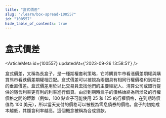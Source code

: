 ```yaml
---
title: "盒式價差"
slug: "/learn/box-spread-100557"
id: "100557"
hide_table_of_contents: true
---
```



# 盒式價差

<ArticleMeta id={100557} updatedAt={'2023-09-26 13:58:51'} />
<div className='border-solid border-b border-t-0 my-4 border-[var(--ifm-color-gray-300)]' />

盒式價差，又稱為長盒子，是一種期權套利策略，它將購買牛市看漲價差期權與購買熊市看跌價差期權相匹配。盒式價差可以被視為兩個具有相同行權價格和到期日的垂直價差。盒式價差用於以比交易員去找他們的主要經紀人、清算公司或銀行提供的隱含利率更有利的利率進行借貸。由於到期時盒子的價格始終為所涉及的行權價格之間的距離（例如，100 點盒子可能使用 25 和 125 的行權價格，在到期時價值為 100 美元），所以當天支付的價格可以被視為零息債券的價格。盒子的初始成本越低，其隱含利率越高。這個概念被稱為合成貸款。
